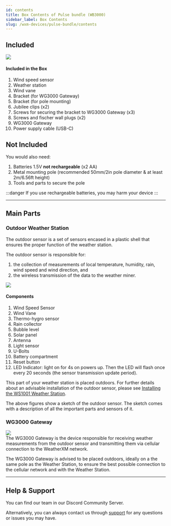 ```yaml
---
id: contents
title: Box Contents of Pulse bundle (WB3000)
sidebar_label: Box Contents
slug: /wxm-devices/pulse-bundle/contents
---
```



## Included

<div class="explanation">
<img src={useBaseUrl("img/wxm-devices/pulse-bundle/pulse-contents-included.png")}
     style={{width: '50%', height: 'auto'}} />
  <div>
    <h4>Included in the Box</h4>
    <ol>
      <li>Wind speed sensor</li>
      <li>Weather station</li>
      <li>Wind vane</li>
      <li>Bracket (for WG3000 Gateway)</li>
      <li>Bracket (for pole mounting)</li>
      <li>Jubilee clips (x2)</li>
      <li>Screws for securing the bracket to WG3000 Gateway (x3)</li>
      <li>Screws and fischer wall plugs (x2) </li>
      <li>WG3000 Gateway</li>
      <li>Power supply cable (USB-C)</li>
    </ol>
  </div>
</div>

## Not Included

You would also need:
1. Batteries 1.5V **not rechargeable** (x2 AA)
1. Metal mounting pole (recommended 50mm/2in pole diameter & at least 2m/6.56ft height)
1. Tools and parts to secure the pole

:::danger
If you use rechargeable batteries, you may harm your device
:::

<hr/>

## Main Parts

### Outdoor Weather Station

The outdoor sensor is a set of sensors encased in a plastic shell that ensures the proper function of the weather station.

The outdoor sensor is responsible for:

1. the collection of measurements of local temperature, humidity, rain, wind speed and wind direction, and
1. the wireless transmission of the data to the weather miner.

<div class="explanation two-columns">
  <img src={useBaseUrl("img/wxm-devices/wifi-m5-bundle/ws1000a_b-parts.svg")} />
  <div>
    <h4>Components</h4>
    <ol>
      <li>Wind Speed Sensor</li>
      <li>Wind Vane</li>
      <li>Thermo-hygro sensor</li>
      <li>Rain collector</li>
      <li>Bubble level</li>
      <li>Solar panel</li>
      <li>Antenna</li>
      <li>Light sensor</li>
      <li>U-Bolts</li>
      <li>Battery compartment</li>
      <li>Reset button</li>
      <li>LED Indicator: light on for 4s on powers up. Then the LED will flash once every 20 seconds (the sensor transmission update period).</li>
    </ol>
  </div>
</div>

This part of your weather station is placed outdoors.
For further details about an advisable installation of the outdoor sensor, please see [Installing the WS1001 Weather Station](/wxm-devices/pulse-bundle/install-weather-station).

The above figures show a sketch of the outdoor sensor. The sketch comes with a description of all the important parts and sensors of it.

### WG3000 Gateway

<div class="control">
  <img src={useBaseUrl("/img/wxm-devices/pulse-bundle/pulse.png")} style={{ width: '60%', height: 'auto' }} />
</div>
The WG3000 Gateway is the device responsible for receiving weather measurements from the outdoor sensor and transmitting them via cellular connection  to the WeatherXM network.

The WG3000 Gateway is advised to be placed outdoors, ideally on a the same pole as the Weather Station, to ensure the best possible connection to the cellular network and with the Weather Station.

<hr/>

## Help & Support

You can find our team in our <Link to="https://weatherxm.com/discord">Discord Community Server</Link>.

Alternatively, you can always contact us through [support](https://support.weatherxm.com) for any questions or issues you may have.

